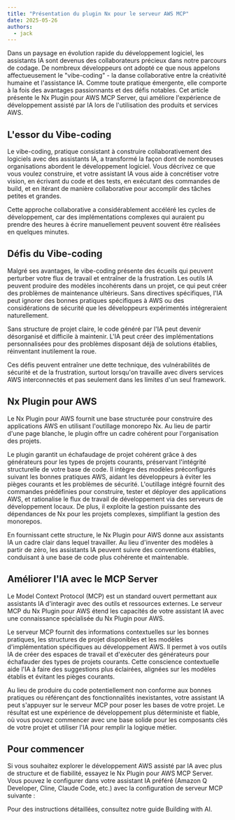 ```yaml
---
title: "Présentation du plugin Nx pour le serveur AWS MCP"
date: 2025-05-26
authors:
  - jack
---
```





Dans un paysage en évolution rapide du développement logiciel, les assistants IA sont devenus des collaborateurs précieux dans notre parcours de codage. De nombreux développeurs ont adopté ce que nous appelons affectueusement le "vibe-coding" - la danse collaborative entre la créativité humaine et l'assistance IA. Comme toute pratique émergente, elle comporte à la fois des avantages passionnants et des défis notables. Cet article présente le Nx Plugin pour AWS MCP Server, qui améliore l'expérience de développement assisté par IA lors de l'utilisation des produits et services AWS.

## L'essor du Vibe-coding

Le vibe-coding, pratique consistant à construire collaborativement des logiciels avec des assistants IA, a transformé la façon dont de nombreuses organisations abordent le développement logiciel. Vous décrivez ce que vous voulez construire, et votre assistant IA vous aide à concrétiser votre vision, en écrivant du code et des tests, en exécutant des commandes de build, et en itérant de manière collaborative pour accomplir des tâches petites et grandes.

Cette approche collaborative a considérablement accéléré les cycles de développement, car des implémentations complexes qui auraient pu prendre des heures à écrire manuellement peuvent souvent être réalisées en quelques minutes.

## Défis du Vibe-coding

Malgré ses avantages, le vibe-coding présente des écueils qui peuvent perturber votre flux de travail et entraîner de la frustration. Les outils IA peuvent produire des modèles incohérents dans un projet, ce qui peut créer des problèmes de maintenance ultérieurs. Sans directives spécifiques, l'IA peut ignorer des bonnes pratiques spécifiques à AWS ou des considérations de sécurité que les développeurs expérimentés intégreraient naturellement.

Sans structure de projet claire, le code généré par l'IA peut devenir désorganisé et difficile à maintenir. L'IA peut créer des implémentations personnalisées pour des problèmes disposant déjà de solutions établies, réinventant inutilement la roue.

Ces défis peuvent entraîner une dette technique, des vulnérabilités de sécurité et de la frustration, surtout lorsqu'on travaille avec divers services AWS interconnectés et pas seulement dans les limites d'un seul framework.

## Nx Plugin pour AWS

Le Nx Plugin pour AWS fournit une base structurée pour construire des applications AWS en utilisant l'outillage monorepo Nx. Au lieu de partir d'une page blanche, le plugin offre un cadre cohérent pour l'organisation des projets.

Le plugin garantit un échafaudage de projet cohérent grâce à des générateurs pour les types de projets courants, préservant l'intégrité structurelle de votre base de code. Il intègre des modèles préconfigurés suivant les bonnes pratiques AWS, aidant les développeurs à éviter les pièges courants et les problèmes de sécurité. L'outillage intégré fournit des commandes prédéfinies pour construire, tester et déployer des applications AWS, et rationalise le flux de travail de développement via des serveurs de développement locaux. De plus, il exploite la gestion puissante des dépendances de Nx pour les projets complexes, simplifiant la gestion des monorepos.

En fournissant cette structure, le Nx Plugin pour AWS donne aux assistants IA un cadre clair dans lequel travailler. Au lieu d'inventer des modèles à partir de zéro, les assistants IA peuvent suivre des conventions établies, conduisant à une base de code plus cohérente et maintenable.

## Améliorer l'IA avec le MCP Server

Le Model Context Protocol (MCP) est un standard ouvert permettant aux assistants IA d'interagir avec des outils et ressources externes. Le serveur MCP du Nx Plugin pour AWS étend les capacités de votre assistant IA avec une connaissance spécialisée du Nx Plugin pour AWS.

Le serveur MCP fournit des informations contextuelles sur les bonnes pratiques, les structures de projet disponibles et les modèles d'implémentation spécifiques au développement AWS. Il permet à vos outils IA de créer des espaces de travail et d'exécuter des générateurs pour échafauder des types de projets courants. Cette conscience contextuelle aide l'IA à faire des suggestions plus éclairées, alignées sur les modèles établis et évitant les pièges courants.

Au lieu de produire du code potentiellement non conforme aux bonnes pratiques ou référençant des fonctionnalités inexistantes, votre assistant IA peut s'appuyer sur le serveur MCP pour poser les bases de votre projet. Le résultat est une expérience de développement plus déterministe et fiable, où vous pouvez commencer avec une base solide pour les composants clés de votre projet et utiliser l'IA pour remplir la logique métier.

## Pour commencer

Si vous souhaitez explorer le développement AWS assisté par IA avec plus de structure et de fiabilité, essayez le Nx Plugin pour AWS MCP Server. Vous pouvez le configurer dans votre assistant IA préféré (Amazon Q Developer, Cline, Claude Code, etc.) avec la configuration de serveur MCP suivante :

<Snippet name="mcp/config" />

Pour des instructions détaillées, consultez notre <Link path="/get_started/building-with-ai">guide Building with AI</Link>.